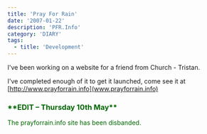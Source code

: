 ```yaml
---
title: 'Pray For Rain'
date: '2007-01-22'
description: 'PFR.Info'
category: 'DIARY'
tags:
  - title: 'Development'
---
```


I've been working on a website for a friend from Church - Tristan.

I've completed enough of it to get it launched, come see it at [http://www.prayforrain.info](www.prayforrain.info)

<h3><font color=\\\"#660000\\\">**EDIT &#8211; Thursday 10th May**</font></h3><font color=\\\"#660000\\\">The prayforrain.info site has been disbanded.

